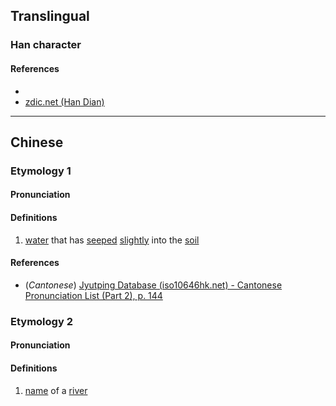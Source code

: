 {{character info/new}}
==Translingual==

===Han character===
{{Han char|rn=85|rad=水|as=12|sn=15|four=36160|canj=EORA|ids=⿰氵智}}

====References====
* {{Han ref|kx=0650.090|dkj=18267|hdz=31743.020|uh=6F6A|ud=28522|bh=E660|bd=58976}}
* [http://www.zdic.net/z/1d/js/6F6A.htm zdic.net (Han Dian)]

----

==Chinese==
{{zh-forms}}

===Etymology 1===
====Pronunciation====
{{zh-pron
|m=zhí
|c=
|mc=y
|oc=y
|ma=
|cat=n
}}

====Definitions====
{{zh-hanzi}}

# [[water]] that has [[seep]]ed [[slightly]] into the [[soil]]

====References====
* (''Cantonese'') [http://www.iso10646hk.net/jp/document/download.jsp Jyutping Database (iso10646hk.net) - Cantonese Pronunciation List (Part 2), p. 144]

===Etymology 2===
====Pronunciation====
{{zh-pron
|m=zhì
|c=zik6
|mc=y
|ma=
|cat=pn
}}

====Definitions====
{{zh-hanzi}}

# [[name]] of a [[river]]